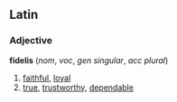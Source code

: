 ==Latin==
===Adjective===
'''fidelis'''  (''nom'', ''voc'', ''gen'' ''singular'', ''acc'' ''plural'')
#[[faithful]], [[loyal]]
#[[true]], [[trustworthy]], [[dependable]]
